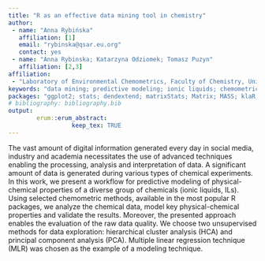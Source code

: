 ```yaml
---
title: "R as an effective data mining tool in chemistry"
author:
 - name: "Anna Rybińska"
   affiliation: [1]
   email: "rybinska@qsar.eu.org"
   contact: yes
 - name: "Anna Rybinska; Katarzyna Odziomek; Tomasz Puzyn"
   affiliation: [2,3]
affiliation:
 - "Laboratory of Environmental Chemometrics, Faculty of Chemistry, University of Gdansk, Wita Stwosza 63, 80-308 Gdansk, Poland"
keywords: "data mining; predictive modeling; ionic liquids; chemometrics"
packages: "ggplot2; stats; dendextend; matrixStats; Matrix; MASS; klaR; cluster; dplyr; FWDselect"
# bibliography: bibliography.bib
output:  
        erum::erum_abstract:
                  keep_tex: TRUE
---
```


The vast amount of digital information generated every day in social
media, industry and academia necessitates the use of advanced techniques
enabling the processing, analysis and interpretation of data. A
significant amount of data is generated during various types of chemical
experiments. In this work, we present a workflow for predictive modeling
of physical-chemical properties of a diverse group of chemicals (ionic
liquids, ILs). Using selected chemometric methods, available in the most
popular R packages, we analyze the chemical data, model key
physical-chemical properties and validate the results. Moreover, the
presented approach enables the evaluation of the raw data quality. We
choose two unsupervised methods for data exploration: hierarchical
cluster analysis (HCA) and principal component analysis (PCA). Multiple
linear regression technique (MLR) was chosen as the example of a
modeling technique.

<!--  -->
<!--  -->
<!--  -->
